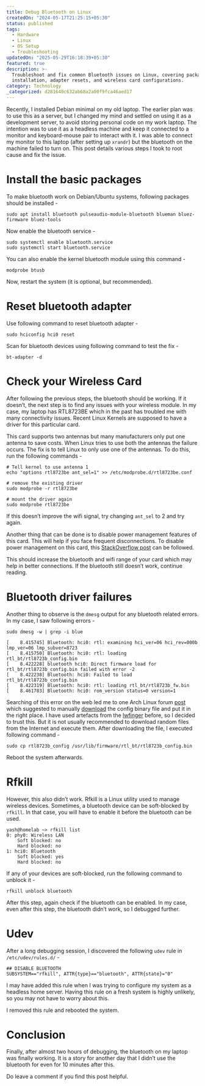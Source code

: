 ```yaml
---
title: Debug Bluetooth on Linux
createdOn: "2024-05-17T21:25:15+05:30"
status: published
tags:
  - Hardware
  - Linux
  - OS Setup
  - Troubleshooting
updatedOn: "2025-05-29T16:18:39+05:30"
featured: true
description: >-
  Troubleshoot and fix common Bluetooth issues on Linux, covering package
  installation, adapter resets, and wireless card configurations.
category: Technology
_categorized: d281640c632ab68a2a00f9fca46aed17
---
```


Recently, I installed Debian minimal on my old laptop. The earlier plan was to use this as a server, but I changed my mind and settled on using it as a development server, to avoid storing personal code on my work laptop. The intention was to use it as a headless machine and keep it connected to a monitor and keyboard-mouse pair to interact with it. I was able to connect my monitor to this laptop (after setting up `xrandr`) but the bluetooth on the machine failed to turn on. This post details various steps I took to root cause and fix the issue.

# Install the basic packages

To make bluetooth work on Debian/Ubuntu systems, following packages should be installed -

```
sudo apt install bluetooth pulseaudio-module-bluetooth blueman bluez-firmware bluez-tools
```

Now enable the bluetooth service -

```
sudo systemctl enable bluetooth.service
sudo systemctl start bluetooth.service
```

You can also enable the kernel bluetooth module using this command -

```
modprobe btusb
```

Now, restart the system (it is optional, but recommended).

# Reset bluetooth adapter

Use following command to reset bluetooth adapter -

```
sudo hciconfig hci0 reset
```

Scan for bluetooth devices using following command to test the fix -

```
bt-adapter -d
```

# Check your Wireless Card

After following the previous steps, the bluetooth should be working. If it doesn’t, the next step is to find any issues with your wireless module. In my case, my laptop has RTL8723BE which in the past has troubled me with many connectivity issues. Recent Linux Kernels are supposed to have a driver for this particular card.

This card supports two antennas but many manufacturers only put one antenna to save costs. When Linux tries to use both the antennas the failure occurs. The fix is to tell Linux to only use one of the antennas. To do this, run the following commands -

```
# Tell kernel to use antenna 1
echo "options rtl8723be ant_sel=1" >> /etc/modprobe.d/rtl8723be.conf

# remove the existing driver
sudo modprobe -r rtl8723be

# mount the driver again
sudo modprobe rtl8723be
```

If this doesn’t improve the wifi signal, try changing `ant_sel` to 2 and try again.

Another thing that can be done is to disable power management features of this card. This will help if you face frequent disconnections. To disable power management on this card, this [StackOverflow post](https://askubuntu.com/a/740599) can be followed.

This should increase the bluetooth and wifi range of your card which may help in better connections. If the bluetooth still doesn’t work, continue reading.

# Bluetooth driver failures

Another thing to observe is the `dmesg` output for any bluetooth related errors. In my case, I saw following errors -

```
sudo dmesg -w | grep -i blue

[    8.415745] Bluetooth: hci0: rtl: examining hci_ver=06 hci_rev=000b lmp_ver=06 lmp_subver=8723
[    8.415750] Bluetooth: hci0: rtl: loading rtl_bt/rtl8723b_config.bin
[    8.422228] bluetooth hci0: Direct firmware load for rtl_bt/rtl8723b_config.bin failed with error -2
[    8.422238] Bluetooth: hci0: Failed to load rtl_bt/rtl8723b_config.bin
[    8.422319] Bluetooth: hci0: rtl: loading rtl_bt/rtl8723b_fw.bin
[    8.461783] Bluetooth: hci0: rom_version status=0 version=1
```

Searching of this error on the web led me to one Arch Linux forum [post](https://bbs.archlinux.org/viewtopic.php?id=219757) which suggested to manually [download](https://github.com/lwfinger/rtl8723au_bt/tree/master/Linux_BT_USB_2.11.20140423_8723BE/8723B/rtl8723b_config) the config binary file and put it in the right place. I have used artefacts from the [lwfinger](https://github.com/lwfinger) before, so I decided to trust this. But it is not usually recommended to download random files from the Internet and execute them. After downloading the file, I executed following command -

```
sudo cp rtl8723b_config /usr/lib/firmware/rtl_bt/rtl8723b_config.bin
```

Reboot the system afterwards.

# Rfkill

However, this also didn’t work. Rfkill is a Linux utility used to manage wireless devices. Sometimes, a bluetooth device can be soft-blocked by `rfkill`. In that case, you will have to enable it before the bluetooth can be used.

```
yash@homelab ~> rfkill list
0: phy0: Wireless LAN
	Soft blocked: no
	Hard blocked: no
1: hci0: Bluetooth
	Soft blocked: yes
	Hard blocked: no
```

If any of your devices are soft-blocked, run the following command to unblock it -

```
rfkill unblock bluetooth
```

After this step, again check if the bluetooth can be enabled. In my case, even after this step, the bluetooth didn’t work, so I debugged further.

# Udev

After a long debugging session, I discovered the following `udev` rule in `/etc/udev/rules.d/` -

```
## DISABLE BLUETOOTH
SUBSYSTEM=="rfkill", ATTR{type}=="bluetooth", ATTR{state}="0"
```

I may have added this rule when I was trying to configure my system as a headless home server. Having this rule on a fresh system is highly unlikely, so you may not have to worry about this.

I removed this rule and rebooted the system.

# Conclusion

Finally, after almost two hours of debugging, the bluetooth on my laptop was finally working. It is a story for another day that I didn’t use the bluetooth for even for 10 minutes after this.

Do leave a comment if you find this post helpful.
